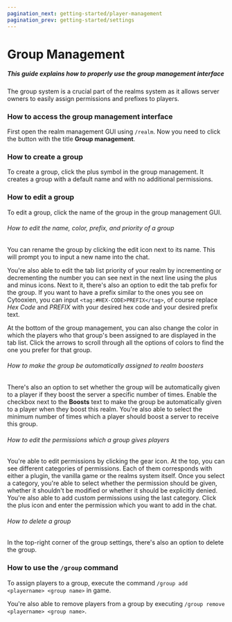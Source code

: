 ```yaml
---
pagination_next: getting-started/player-management
pagination_prev: getting-started/settings
---
```


# Group Management

##### This guide explains how to properly use the group management interface

The group system is a crucial part of the realms system as it allows server owners to easily assign permissions and prefixes to players.

### How to access the group management interface

First open the realm management GUI using `/realm`. Now you need to click the button with the title **Group management**.

### How to create a group

To create a group, click the plus symbol in the group management. It creates a group with a default name and with no additional permissions.

### How to edit a group

To edit a group, click the name of the group in the group management GUI.

###### How to edit the name, color, prefix, and priority of a group

You can rename the group by clicking the edit icon next to its name. This will prompt you to input a new name into the chat.

You're also able to edit the tab list priority of your realm by incrementing or decrementing the number you can see next in the next line using the plus and minus icons. Next to it, there's also an option to edit the tab prefix for the group. If you want to have a prefix similar to the ones you see on Cytooxien, you can input `<tag:#HEX-CODE>PREFIX</tag>`, of course replace *Hex Code* and *PREFIX* with your desired hex code and your desired prefix text.

At the bottom of the group management, you can also change the color in which the players who that group's been assigned to are displayed in the tab list. Click the arrows to scroll through all the options of colors to find the one you prefer for that group.

###### How to make the group be automatically assigned to realm boosters

There's also an option to set whether the group will be automatically given to a player if they boost the server a specific number of times. Enable the checkbox next to the **Boosts** text to make the group be automatically given to a player when they boost this realm. You're also able to select the minimum number of times which a player should boost a server to receive this group.

###### How to edit the permissions which a group gives players

You're able to edit permissions by clicking the gear icon. At the top, you can see different categories of permissions. Each of them corresponds with either a plugin, the vanilla game or the realms system itself. Once you select a category, you're able to select whether the permission should be given, whether it shouldn't be modified or whether it should be explicitly denied. You're also able to add custom permissions using the last category. Click the plus icon and enter the permission which you want to add in the chat.

###### How to delete a group

In the top-right corner of the group settings, there's also an option to delete the group.

### How to use the `/group` command

To assign players to a group, execute the command `/group add <playername> <group name>` in game.

You're also able to remove players from a group by executing `/group remove <playername> <group name>`.